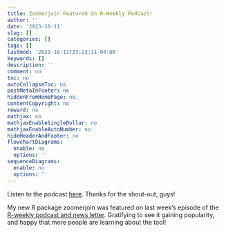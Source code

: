 ```yaml
---
title: Zoomerjoin Featured on R-Weekly Podcast!
author: ''
date: '2023-10-11'
slug: []
categories: []
tags: []
lastmod: '2023-10-11T23:23:11-04:00'
keywords: []
description: ''
comment: no
toc: no
autoCollapseToc: no
postMetaInFooter: no
hiddenFromHomePage: no
contentCopyright: no
reward: no
mathjax: no
mathjaxEnableSingleDollar: no
mathjaxEnableAutoNumber: no
hideHeaderAndFooter: no
flowchartDiagrams:
  enable: no
  options: ''
sequenceDiagrams:
  enable: no
  options: ''
---
```


Listen to the podcast [here](https://rweekly.fireside.fm/139). Thanks for the
shout-out, guys!

<!--more-->

My new R package zoomerjoin was featured on last week's episode of the
[R-weekly podcast and news letter](https://rweekly.org/). Gratifying to see it
gaining popularity, and happy that more people are learning about the tool!

